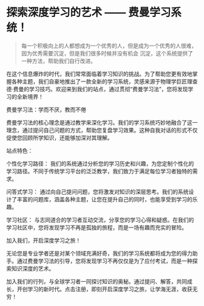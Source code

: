 # 探索深度学习的艺术 —— 费曼学习系统！

> 每一个积极向上的人都想成为一个优秀的人，但是成为一个优秀的人很难，因为优秀需要沉淀，但是我们很多时候并没有机会
沉淀，这个系统提供了一种方法，帮助我们自行改进。

在这个信息爆炸的时代，我们常常面临着学习知识的挑战。为了帮助您更有效地掌握各种主题，我们自豪地推出了一款全新的学习系统，灵感来源于物理学巨匠理查德·费曼的学习技巧。欢迎来到我们的站点，通过贯彻“费曼学习法”，您将发现学习的全新境界！

费曼学习法：学而不厌，教而不倦

费曼学习法的核心理念是通过教学来深化学习。我们的学习系统巧妙地融合了这一理念，通过提问自己问题的方式，帮助您复盘学习效果。这种自我对话的形式不仅促使您回顾所学知识，还能够加深对其理解。

站点特色：

个性化学习路径： 我们的系统通过分析您的学习历史和兴趣，为您定制个性化的学习路径。不同于传统学习平台的泛泛教学，我们致力于满足每位学习者独特的需求。

问答式学习： 通过向自己提问问题，您将激发对知识的深层思考。我们的系统设计了丰富的问题库，涵盖各种主题，让您在提升自己的同时，也能享受到学习的乐趣。

学习社区： 与志同道合的学习者互动交流，分享您的学习心得和疑惑。在我们的学习社区中，您将发现学习不再是孤独的旅程，而是一场有趣而充实的冒险。

加入我们，开启深度学习之旅！

无论您是专业学者还是对某个领域充满好奇，我们的学习系统都将成为您的得力助手。通过费曼学习法的引导，您将发现学习不再仅仅是为了应付考试，而是一种探索知识深度的艺术。

加入我们的行列，与全球学习者一同探讨知识的奥秘。通过提问、解答，共同成长，开创学习的新时代。点击注册，即刻开启深度学习之旅，让学海无涯，收获无穷！